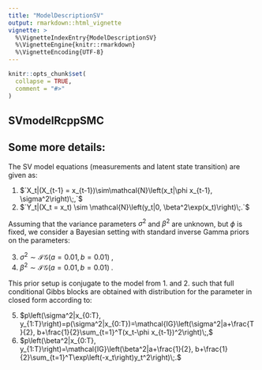 ```yaml
---
title: "ModelDescriptionSV"
output: rmarkdown::html_vignette
vignette: >
  %\VignetteIndexEntry{ModelDescriptionSV}
  %\VignetteEngine{knitr::rmarkdown}
  %\VignetteEncoding{UTF-8}
---
```


```r
knitr::opts_chunk$set(
  collapse = TRUE,
  comment = "#>"
)
```

## SVmodelRcppSMC

## Some more details:

The SV model equations (measurements and latent state transition) are given as:

1. $`X_t|(X_{t-1} = x_{t-1})\sim\mathcal{N}\left(x_t|\phi x_{t-1}, \sigma^2\right)\;,`$
2. $`Y_t|(X_t = x_t) \sim \mathcal{N}\left(y_t|0, \beta^2\exp(x_t)\right)\;.`$

Assuming that the variance parameters $\sigma^2$ and $\beta^2$ are unknown, but
$\phi$ is fixed, we consider a Bayesian setting with standard inverse Gamma 
priors on the parameters:

3. $\sigma^2\sim\mathcal{IG}(a=0.01, b=0.01)\;,$
4. $\beta^2\sim\mathcal{IG}(a=0.01, b=0.01)\;.$

This prior setup is conjugate to the model from 1. and 2. such that full 
conditional Gibbs blocks are obtained with distribution for the parameter in 
closed form according to:

5. $p\left(\sigma^2|x_{0:T}, y_{1:T}\right)=p(\sigma^2|x_{0:T})=\mathcal{IG}\left(\sigma^2|a+\frac{T}{2}, b+\frac{1}{2}\sum_{t=1}^T(x_t-\phi x_{t-1})^2\right)\;,$
6. $p\left(\beta^2|x_{0:T}, y_{1:T}\right)=\mathcal{IG}\left(\beta^2|a+\frac{1}{2}, b+\frac{1}{2}\sum_{t=1}^T\exp\left(-x_t\right)y_t^2\right)\;.$
